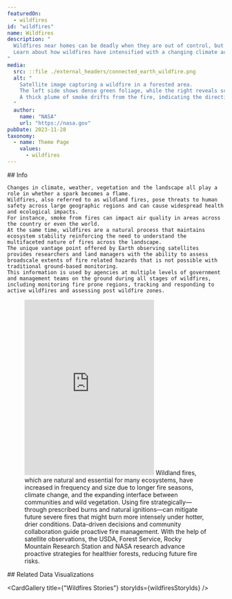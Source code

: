```yaml
---
featuredOn:
  - wildfires 
id: "wildfires"
name: Wildfires
description: "
  Wildfires near homes can be deadly when they are out of control, but wildfires are also key to keeping ecosystems healthy and thriving.
  Learn about how wildfires have intensified with a changing climate across the world and how Earth data are being used to identify, track and monitor wildfires and their associated risks.
"
media:
  src: ::file ./external_headers/connected_earth_wildfire.png
  alt: "
    Satellite image capturing a wildfire in a forested area.
    The left side shows dense green foliage, while the right reveals scorched earth and active fire lines with bright orange flames.
    A thick plume of smoke drifts from the fire, indicating the direction of the wind.
  "
  author:
    name: "NASA"
    url: "https://nasa.gov"
pubDate: 2023-11-28
taxonomy:
  - name: Theme Page
    values:
      - wildfires
---
```




<Block type='wide'>
  <Prose>
    ## Info

    Changes in climate, weather, vegetation and the landscape all play a role in whether a spark becomes a flame.
    Wildfires, also referred to as wildland fires, pose threats to human safety across large geographic regions and can cause widespread health and ecological impacts.
    For instance, smoke from fires can impact air quality in areas across the country or even the world.
    At the same time, wildfires are a natural process that maintains ecosystem stability reinforcing the need to understand the multifaceted nature of fires across the landscape.
    The unique vantage point offered by Earth observing satellites provides researchers and land managers with the ability to assess broadscale extents of fire related hazards that is not possible with traditional ground-based monitoring.
    This information is used by agencies at multiple levels of government and management teams on the ground during all stages of wildfires, including monitoring fire prone regions, tracking and responding to active wildfires and assessing post wildfire zones.
  </Prose>
</Block>

<Block type="wide">
  <Figure>
    <Embed
      height="405"
      src="https://www.youtube.com/embed/RFz3T5059Jw"
      title="NASA and Fire"
    />
    <Caption attrAuthor="NASA" attrUrl="https://nasa.gov/">
      Wildland fires, which are natural and essential for many ecosystems, have increased in frequency and size due to longer fire seasons, climate change, and the expanding interface between communities and wild vegetation. Using fire strategically—through prescribed burns and natural ignitions—can mitigate future severe fires that might burn more intensely under hotter, drier conditions. Data-driven decisions and community collaboration guide proactive fire management. With the help of satellite observations, the USDA, Forest Service, Rocky Mountain Research Station and NASA research advance proactive strategies for healthier forests, reducing future fire risks. 
    </Caption>
  </Figure>
</Block>

<Block type='wide'>
  <Prose>
    ## Related Data Visualizations
  </Prose>
</Block>

<Block type='wide'>
  <Figure>
    <Carousel items={contentArray} />
  </Figure>
</Block>

<CardGallery title={"Wildfires Stories"} storyIds={wildfiresStoryIds} />